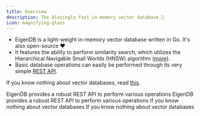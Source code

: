 ```yaml
---
title: Overview
description: The blazingly fast in-memory vector database 🚀
icon: magnifying-glass
---
```


* EigenDB is a light-weight in-memory vector database written in Go. It's also open-source ❤️
* It features the ability to perform similarity search, which utilizes the Hierarchical Navigable Small Worlds (HNSW) algorithm ([more](/vector-databases/similarity-search)).
* Basic database operations can easily be performed through its very simple [REST API](/api-reference).

If you know nothing about vector databases, read [this](/vector-databases/vector-databases).

<CardGroup cols={2}>
  <Card
      title="API Reference"
      icon="code"
      href="/api-reference"
    >
      EigenDB provides a robust REST API to perform various operations
  </Card>
  <Card
      title="Quickstart"
      icon="rocket"
      href="/quickstart"
    >
      EigenDB provides a robust REST API to perform various operations
  </Card>
  <Card
      title="Vector databases explained"
      icon="database"
      href="/vector-databases"
    >
      If you know nothing about vector databases
  </Card>
  <Card
      title="This project's mission"
      icon="compass"
      href="/vector-databases"
    >
      If you know nothing about vector databases
  </Card>
</CardGroup>
